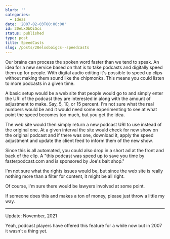 ```yaml
---
blurb: ''
categories:
  - Ideas
date: '2007-02-03T00:00:00'
id: 20eLxObOiGcs
status: published
type: post
title: SpeedCasts
slug: /posts/20elxoboigcs--speedcasts
---
```


Our brains can process the spoken word faster than we tend to speak. An idea for a new service based on that is to take podcasts and digitally speed them up for people. With digital audio editing it's possible to speed up clips without making them sound like the chipmonks. This means you could listen to more podcasts in a given time. 

A basic setup would be a web site that people would go to and simply enter the URI of the podcast they are interested in along with the amount of adjustment to make. Say, 5, 10, or 15 percent. I'm not sure what the real numbers would be and it would need some experimenting to see at what point the speed becomes too much, but you get the idea. 

The web site would then simply return a new podcast URI to use instead of the original one. At a given interval the site would check for new show on the original podcast and if there was one, download it, apply the speed adjustment and update the client feed to inform them of the new show. 

Since this is all automated, you could also drop in a short ad at the front and back of the clip. A "this podcast was speed up to save you time by fasterpodcast.com and is sponsored by Joe's bait shop." 

I'm not sure what the rights issues would be, but since the web site is really nothing more than a filter for content, it might be all right. 

Of course, I'm sure there would be lawyers involved at some point. 

If someone does this and makes a ton of money, please just throw a little my way.

---

Update: November, 2021

Yeah, podcast players have offered this feature for a while now but in 2007 it wasn't a thing yet.
